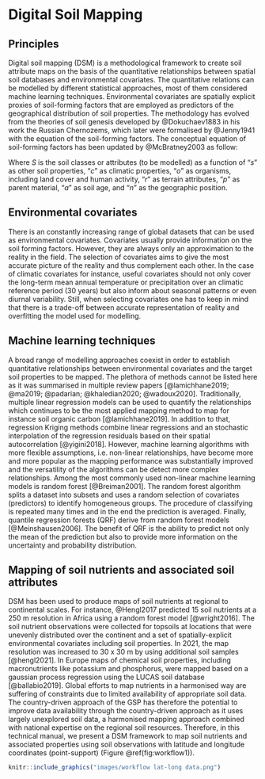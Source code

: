 # Digital Soil Mapping

## Principles 

Digital soil mapping (DSM) is a methodological framework to create soil attribute maps on the basis of the quantitative relationships between spatial soil databases and environmental covariates. The quantitative relations can be modelled by different statistical approaches, most of them considered machine learning techniques. Environmental covariates are spatially explicit proxies of soil-forming factors that are employed as predictors of the geographical distribution of soil properties. The methodology has evolved from the theories of soil genesis developed by @Dokuchaev1883 in his work the Russian Chernozems, which later were formalised by @Jenny1941 with the equation of the soil-forming factors. The conceptual equation of soil-forming factors has been updated by @McBratney2003 as follow:

\begin{equation} 
  S = f\left(s,c,o,r,p,a,n\right)
  (\#eq:scorpan)
\end{equation} 

Where $S$ is the soil classes or attributes (to be modelled) as a function of “$s$” as other soil properties, “$c$” as climatic properties, “$o$” as organisms, including land cover and human activity, “$r$” as terrain attributes, “$p$” as parent material, “$a$” as soil age, and “$n$” as the geographic position. 

## Environmental covariates
There is an constantly increasing range of global datasets that can be used as environmental covariates. Covariates usually provide information on the soil forming factors. However, they are always only an approximation to the reality in the field. The selection of covariates aims to give the most accurate picture of the reality and thus complement each other. In the case of climatic covariates for instance, useful covariates should not only cover the long-term mean annual temperature or precipitation over an climatic reference period (30 years) but also inform about seasonal patterns or even diurnal variability. Still, when selecting covariates one has to keep in mind that there is a trade-off between accurate representation of reality and overfitting the model used for modelling.

## Machine learning techniques
A broad range of modelling approaches coexist in order to establish quantitative relationships between environmental covariates and the target soil properties to be mapped. The plethora of methods cannot be listed here as it was summarised in multiple review papers [@lamichhane2019; @ma2019; @padarian; @khaledian2020; @wadoux2020].
Traditionally, multiple linear regression models can be used to quantify the relationships which continues to be the most applied mapping method to map for instance soil organic carbon [@lamichhane2019]. In addition to that, regression Kriging methods combine linear regressions and an stochastic interpolation of the regression residuals based on their spatial autocorrelation [@yigini2018]. 
However, machine learning algorithms with more flexible assumptions, i.e. non-linear relationships, have become more and more popular as the mapping performance was substantially improved and the versatility of the algorithms can be detect more complex relationships.
Among the most commonly used non-linear machine learning models is random forest [@Breiman2001]. The random forest algorithm splits a dataset into subsets and uses a random selection of covariates (predictors) to identify homogeneous groups. The procedure of classifying is repeated many times and in the end the prediction is averaged. Finally, quantile regression forests (QRF) derive from random forest models [@Meinshausen2006]. The benefit of QRF is the ability to predict not only the mean of the prediction but also to provide more information on the uncertainty and probability distribution. 

## Mapping of soil nutrients and associated soil attributes
DSM has been used to produce maps of soil nutrients at regional to continental scales. For instance, @Hengl2017 predicted 15 soil nutrients at a 250 m resolution in Africa using a random forest model [@wright2016]. The soil nutrient observations were collected for topsoils at locations that were unevenly distributed over the continent and a set of spatially-explicit environmental covariates including soil properties. In 2021, the map resolution was increased to 30 x 30 m by using additional soil samples [@hengl2021].
In Europe maps of chemical soil properties, including macronutrients like potassium and phosphorus, were mapped based on a gaussian process regression using the LUCAS soil database [@ballabio2019].
Global efforts to map nutrients in a harmonised way are suffering of constraints due to limited availability of appropriate soil data. The country-driven approach of the GSP has therefore the potential to improve data availability through the country-driven approach as it uses largely unexplored soil data, a harmonised mapping approach combined with national expertise on the regional soil resources. Therefore, in this technical manual, we present a DSM framework to map soil nutrients and associated properties using soil observations with latitude and longitude coordinates (point-support) (Figure \@ref(fig:workflow1)).

```r
knitr::include_graphics("images/workflow lat-long data.png")
```

